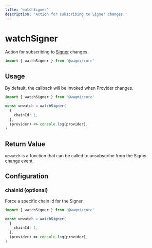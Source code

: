 ```yaml
---
title: 'watchSigner'
description: 'Action for subscribing to Signer changes.'
---
```



# watchSigner

Action for subscribing to [Signer](/core/actions/fetchSigner) changes.

```ts
import { watchSigner } from '@wagmi/core'
```

## Usage

By default, the callback will be invoked when Provider changes.

```ts
import { watchSigner } from '@wagmi/core'

const unwatch = watchSigner(
  {
    chainId: 1,
  },
  (provider) => console.log(provider),
)
```

## Return Value

`unwatch` is a function that can be called to unsubscribe from the Signer change event.

## Configuration

### chainId (optional)

Force a specific chain id for the Signer.

```ts {5}
import { watchSigner } from '@wagmi/core'

const unwatch = watchSigner(
  {
    chainId: 1,
  },
  (provider) => console.log(provider),
)
```
